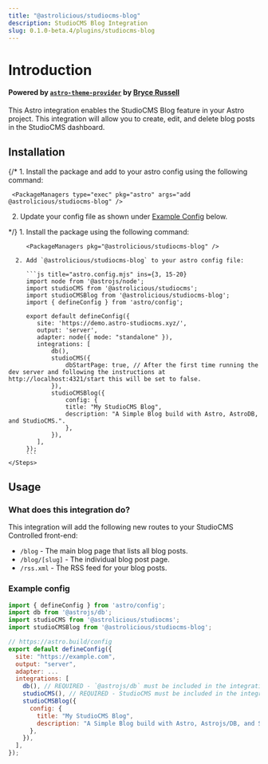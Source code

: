 ```yaml
---
title: "@astrolicious/studiocms-blog"
description: StudioCMS Blog Integration
slug: 0.1.0-beta.4/plugins/studiocms-blog
---
```



# Introduction

#### Powered by [`astro-theme-provider`](https://github.com/astrolicious/astro-theme-provider) by [Bryce Russell](https://github.com/BryceRussell)

This Astro integration enables the StudioCMS Blog feature in your Astro project. This integration will allow you to create, edit, and delete blog posts in the StudioCMS dashboard.

## Installation

<Tabs>
  {/* <TabItem label="Astro Method">
  <Steps>
  1. Install the package and add to your astro config using the following command:

     <PackageManagers type="exec" pkg="astro" args="add @astrolicious/studiocms-blog" />

  2. Update your config file as shown under [Example Config](#example-config) below.
  </Steps>
    </TabItem> */}

  <TabItem label="Manual Method">
    <Steps>
      1. Install the package using the following command:

         <PackageManagers pkg="@astrolicious/studiocms-blog" />

      2. Add `@astrolicious/studiocms-blog` to your astro config file:

         ```js title="astro.config.mjs" ins={3, 15-20}
         import node from '@astrojs/node';
         import studioCMS from '@astrolicious/studiocms';
         import studioCMSBlog from '@astrolicious/studiocms-blog';
         import { defineConfig } from 'astro/config';

         export default defineConfig({
            site: 'https://demo.astro-studiocms.xyz/',
            output: 'server',
            adapter: node({ mode: "standalone" }),
            integrations: [
                db(),
                studioCMS({
                    dbStartPage: true, // After the first time running the dev server and following the instructions at http://localhost:4321/start this will be set to false.
                }),
                studioCMSBlog({
                    config: {
                    title: "My StudioCMS Blog",
                    description: "A Simple Blog build with Astro, AstroDB, and StudioCMS.".
                    },
                }),
            ],
         });
         ```
    </Steps>
  </TabItem>
</Tabs>

## Usage

### What does this integration do?

This integration will add the following new routes to your StudioCMS Controlled front-end:

* `/blog` - The main blog page that lists all blog posts.
* `/blog/[slug]` - The individual blog post page.
* `/rss.xml` - The RSS feed for your blog posts.

### Example config

```js title="astro.config.mjs"
import { defineConfig } from 'astro/config';
import db from '@astrojs/db';
import studioCMS from '@astrolicious/studiocms';
import studioCMSBlog from '@astrolicious/studiocms-blog';

// https://astro.build/config
export default defineConfig({
  site: "https://example.com",
  output: "server",
  adapter: ...
  integrations: [ 
    db(), // REQUIRED - `@astrojs/db` must be included in the integrations list
    studioCMS(), // REQUIRED - StudioCMS must be included in the integrations list
    studioCMSBlog({
      config: {
        title: "My StudioCMS Blog",
        description: "A Simple Blog build with Astro, Astrojs/DB, and StudioCMS.".
      },
    }), 
  ],
});
```
